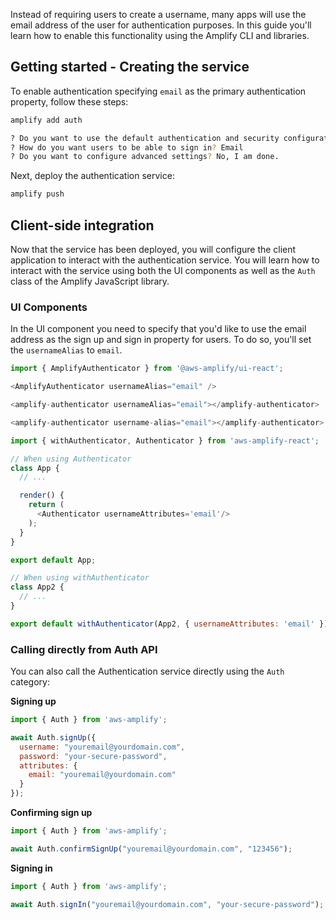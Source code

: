 Instead of requiring users to create a username, many apps will use the email address of the user for authentication purposes. In this guide you'll learn how to enable this functionality using the Amplify CLI and libraries.

## Getting started - Creating the service

To enable authentication specifying `email` as the primary authentication property, follow these steps:

```sh
amplify add auth

? Do you want to use the default authentication and security configuration? Default configuration
? How do you want users to be able to sign in? Email
? Do you want to configure advanced settings? No, I am done.
```

Next, deploy the authentication service:

```sh
amplify push
```

## Client-side integration

Now that the service has been deployed, you will configure the client application to interact with the authentication service. You will learn how to interact with the service using both the UI components as well as the `Auth` class of the Amplify JavaScript library.

### UI Components

In the UI component you need to specify that you'd like to use the email address as the sign up and sign in property for users. To do so, you'll set the `usernameAlias` to `email`.

<BlockSwitcher>

<CodeBlock name="React">

```js
import { AmplifyAuthenticator } from '@aws-amplify/ui-react';

<AmplifyAuthenticator usernameAlias="email" />
```
</CodeBlock>

<CodeBlock name="Angular">

```js
<amplify-authenticator usernameAlias="email"></amplify-authenticator>
```

</CodeBlock>

<CodeBlock name="Vue">

```js
<amplify-authenticator username-alias="email"></amplify-authenticator>
```

</CodeBlock>

<CodeBlock name="React Native">

```js
import { withAuthenticator, Authenticator } from 'aws-amplify-react';

// When using Authenticator
class App {
  // ...

  render() {
    return (
      <Authenticator usernameAttributes='email'/>
    );
  }
}

export default App;

// When using withAuthenticator
class App2 {
  // ...
}

export default withAuthenticator(App2, { usernameAttributes: 'email' });
```

</CodeBlock>

</BlockSwitcher>

### Calling directly from Auth API

You can also call the Authentication service directly using the `Auth` category:

**Signing up**

```js
import { Auth } from 'aws-amplify';

await Auth.signUp({
  username: "youremail@yourdomain.com",
  password: "your-secure-password",
  attributes: {
    email: "youremail@yourdomain.com"
  }
});
```

**Confirming sign up**

```js
import { Auth } from 'aws-amplify';

await Auth.confirmSignUp("youremail@yourdomain.com", "123456");
```

**Signing in**

```js
import { Auth } from 'aws-amplify';

await Auth.signIn("youremail@yourdomain.com", "your-secure-password");
```
